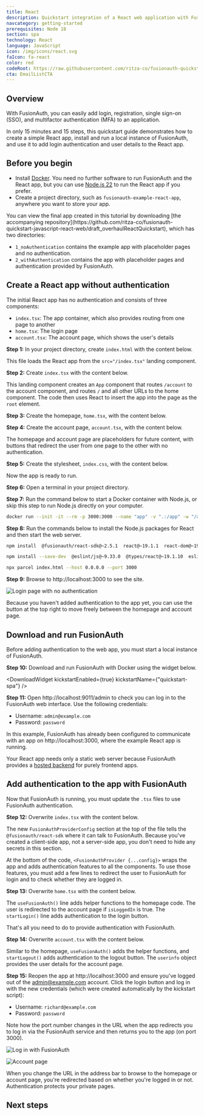 ```yaml
---
title: React
description: Quickstart integration of a React web application with FusionAuth
navcategory: getting-started
prerequisites: Node 18
section: spa
technology: React
language: JavaScript
icon: /img/icons/react.svg
faIcon: fa-react
color: red
codeRoot: https://raw.githubusercontent.com/ritza-co/fusionauth-quickstart-javascript-react-web/draft_overhaulReactQuickstart
cta: EmailListCTA
---
```



## Overview

With FusionAuth, you can easily add login, registration, single sign-on (SSO), and multifactor authentication (MFA) to an application.

In only 15 minutes and 15 steps, this quickstart guide demonstrates how to create a simple React app, install and run a local instance of FusionAuth, and use it to add login authentication and user details to the React app.

## Before you begin

- Install [Docker](https://www.docker.com). You need no further software to run FusionAuth and the React app, but you can use [Node.js 22](https://nodejs.org/en) to run the React app if you prefer.
- Create a project directory, such as `fusionauth-example-react-app`, anywhere you want to store your app.

<Aside type="note">
You can view the final app created in this tutorial by downloading [the accompanying repository](https://github.com/ritza-co/fusionauth-quickstart-javascript-react-web/draft_overhaulReactQuickstart), which has two directories:

- `1_noAuthentication` contains the example app with placeholder pages and no authentication.
- `2_withAuthentication` contains the app with placeholder pages and authentication provided by FusionAuth.
</Aside>

## Create a React app without authentication

The initial React app has no authentication and consists of three components:

- `index.tsx`: The app container, which also provides routing from one page to another
- `home.tsx`: The login page
- `account.tsx`: The account page, which shows the user's details

**Step 1:** In your project directory, create `index.html` with the content below.

<RemoteCode url="https://raw.githubusercontent.com/ritza-co/fusionauth-quickstart-javascript-react-web/draft_overhaulReactQuickstart/1_noAuthentication/index.html" lang="tsx"/>

This file loads the React app from the `src="/index.tsx"` landing component.

**Step 2:** Create `index.tsx` with the content below.

<RemoteCode url="https://raw.githubusercontent.com/ritza-co/fusionauth-quickstart-javascript-react-web/draft_overhaulReactQuickstart/1_noAuthentication/index.tsx" lang="tsx"/>

This landing component creates an `App` component that routes `/account` to the account component, and routes `/` and all other URLs to the home component. The code then uses React to insert the app into the page as the `root` element.

**Step 3:** Create the homepage, `home.tsx`, with the content below.

<RemoteCode url="https://raw.githubusercontent.com/ritza-co/fusionauth-quickstart-javascript-react-web/draft_overhaulReactQuickstart/1_noAuthentication/home.tsx" lang="tsx"/>

**Step 4:** Create the account page, `account.tsx`, with the content below.

<RemoteCode url="https://raw.githubusercontent.com/ritza-co/fusionauth-quickstart-javascript-react-web/draft_overhaulReactQuickstart/1_noAuthentication/account.tsx" lang="tsx"/>

The homepage and account page are placeholders for future content, with buttons that redirect the user from one page to the other with no authentication.

**Step 5:** Create the stylesheet, `index.css`, with the content below.

<RemoteCode url="https://raw.githubusercontent.com/ritza-co/fusionauth-quickstart-javascript-react-web/draft_overhaulReactQuickstart/1_noAuthentication/index.css" lang="css"/>

Now the app is ready to run.

**Step 6:** Open a terminal in your project directory.

**Step 7:** Run the command below to start a Docker container with Node.js, or skip this step to run Node.js directly on your computer.

```sh
docker run --init -it --rm -p 3000:3000 --name "app" -v ".:/app" -w "/app" node:22.18-alpine3.21 sh
```

**Step 8:** Run the commands below to install the Node.js packages for React and then start the web server.

```sh
npm install  @fusionauth/react-sdk@~2.5.1  react@~19.1.1  react-dom@~19.1.1  react-router-dom@6.7.0

npm install --save-dev  @eslint/js@~9.33.0  @types/react@~19.1.10  eslint@~9.33.0  typescript@~5.9.2  typescript-eslint@~8.40.0  parcel@~2.15.4

npx parcel index.html --host 0.0.0.0 --port 3000
```

**Step 9:** Browse to http://localhost:3000 to see the site.

![Login page with no authentication](../../../public/img/quickstarts/quickstart-javascript-react-web/login.webp)

Because you haven't added authentication to the app yet, you can use the button at the top right to move freely between the homepage and account page.

## Download and run FusionAuth

Before adding authentication to the web app, you must start a local instance of FusionAuth.

**Step 10:** Download and run FusionAuth with Docker using the widget below.

<DownloadWidget kickstartEnabled={true} kickstartName={"quickstart-spa"} />

**Step 11:** Open http://localhost:9011/admin to check you can log in to the FusionAuth web interface. Use the following credentials:

- Username: `admin@example.com`
- Password: `password`

<Aside type="note">
In this example, FusionAuth has already been configured to communicate with an app on http://localhost:3000, where the example React app is running.

Your React app needs only a static web server because FusionAuth provides a [hosted backend](https://fusionauth.io/docs/apis/hosted-backend) for purely frontend apps.
</Aside>

## Add authentication to the app with FusionAuth

Now that FusionAuth is running, you must update the `.tsx` files to use FusionAuth authentication.

**Step 12:** Overwrite `index.tsx` with the content below.

<RemoteCode url="https://raw.githubusercontent.com/ritza-co/fusionauth-quickstart-javascript-react-web/draft_overhaulReactQuickstart/2_withAuthentication/index.tsx" lang="tsx"/>

The new `FusionAuthProviderConfig` section at the top of the file tells the `@fusionauth/react-sdk` where it can talk to FusionAuth. Because you've created a client-side app, not a server-side app, you don't need to hide any secrets in this section.

At the bottom of the code, `<FusionAuthProvider {...config}>` wraps the app and adds authentication features to all the components. To use those features, you must add a few lines to redirect the user to FusionAuth for login and to check whether they are logged in.

**Step 13:** Overwrite `home.tsx` with the content below.

<RemoteCode url="https://raw.githubusercontent.com/ritza-co/fusionauth-quickstart-javascript-react-web/draft_overhaulReactQuickstart/2_withAuthentication/home.tsx" lang="tsx"/>

The `useFusionAuth()` line adds helper functions to the homepage code. The user is redirected to the account page if `isLoggedIn` is true. The `startLogin()` line adds authentication to the login button.

That's all you need to do to provide authentication with FusionAuth.

**Step 14:** Overwrite `account.tsx` with the content below.

<RemoteCode url="https://raw.githubusercontent.com/ritza-co/fusionauth-quickstart-javascript-react-web/draft_overhaulReactQuickstart/2_withAuthentication/account.tsx" lang="tsx"/>

Similar to the homepage, `useFusionAuth()` adds the helper functions, and `startLogout()` adds authentication to the logout button. The `userinfo` object provides the user details for the account page.

**Step 15:** Reopen the app at http://localhost:3000 and ensure you've logged out of the admin@example.com account. Click the login button and log in with the new credentials (which were created automatically by the kickstart script):

- Username: `richard@example.com`
- Password: `password`

Note how the port number changes in the URL when the app redirects you to log in via the FusionAuth service and then returns you to the app (on port 3000).

![Log in with FusionAuth](../../../public/img/quickstarts/quickstart-javascript-react-web/fa.webp)

![Account page](../../../public/img/quickstarts/quickstart-javascript-react-web/account.webp)

When you change the URL in the address bar to browse to the homepage or account page, you're redirected based on whether you're logged in or not. Authentication protects your private pages.

## Next steps

<NextSteps />
